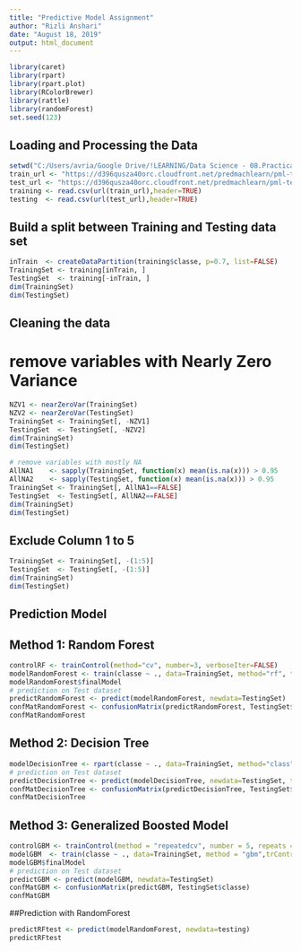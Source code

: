 ---
title: "Predictive Model Assignment"
author: "Rizli Anshari"
date: "August 18, 2019"
output: html_document
---

```{r, echo = FALSE, include = FALSE}
library(caret)
library(rpart)
library(rpart.plot)
library(RColorBrewer)
library(rattle)
library(randomForest)
set.seed(123)
```

## Loading and Processing the Data
```{r, echo = TRUE}
setwd("C:/Users/avria/Google Drive/!LEARNING/Data Science - 08.Practical Machine Learning")
train_url <- "https://d396qusza40orc.cloudfront.net/predmachlearn/pml-training.csv"
test_url <- "https://d396qusza40orc.cloudfront.net/predmachlearn/pml-testing.csv"
training <- read.csv(url(train_url),header=TRUE)
testing  <- read.csv(url(test_url),header=TRUE)
```

## Build a split between Training and Testing data set
```{r, echo = TRUE}
inTrain  <- createDataPartition(training$classe, p=0.7, list=FALSE)
TrainingSet <- training[inTrain, ]
TestingSet  <- training[-inTrain, ]
dim(TrainingSet)
dim(TestingSet)
```

## Cleaning the data
# remove variables with Nearly Zero Variance
```{r, echo = TRUE}
NZV1 <- nearZeroVar(TrainingSet)
NZV2 <- nearZeroVar(TestingSet)
TrainingSet <- TrainingSet[, -NZV1]
TestingSet  <- TestingSet[, -NZV2]
dim(TrainingSet)
dim(TestingSet)

# remove variables with mostly NA
AllNA1    <- sapply(TrainingSet, function(x) mean(is.na(x))) > 0.95
AllNA2    <- sapply(TestingSet, function(x) mean(is.na(x))) > 0.95
TrainingSet <- TrainingSet[, AllNA1==FALSE]
TestingSet  <- TestingSet[, AllNA2==FALSE]
dim(TrainingSet)
dim(TestingSet)
```

## Exclude Column 1 to 5
```{r, echo = TRUE}
TrainingSet <- TrainingSet[, -(1:5)]
TestingSet  <- TestingSet[, -(1:5)]
dim(TrainingSet)
dim(TestingSet)
```

## Prediction Model
## Method 1: Random Forest
```{r, echo = TRUE}
controlRF <- trainControl(method="cv", number=3, verboseIter=FALSE)
modelRandomForest <- train(classe ~ ., data=TrainingSet, method="rf", trControl=controlRF)
modelRandomForest$finalModel
# prediction on Test dataset
predictRandomForest <- predict(modelRandomForest, newdata=TestingSet)
confMatRandomForest <- confusionMatrix(predictRandomForest, TestingSet$classe)
confMatRandomForest
```

## Method 2: Decision Tree
```{r, echo = TRUE}
modelDecisionTree <- rpart(classe ~ ., data=TrainingSet, method="class")
# prediction on Test dataset
predictDecisionTree <- predict(modelDecisionTree, newdata=TestingSet, type="class")
confMatDecisionTree <- confusionMatrix(predictDecisionTree, TestingSet$classe)
confMatDecisionTree
```

## Method 3: Generalized Boosted Model
```{r, echo = TRUE}
controlGBM <- trainControl(method = "repeatedcv", number = 5, repeats = 1)
modelGBM  <- train(classe ~ ., data=TrainingSet, method = "gbm",trControl = controlGBM, verbose = FALSE)
modelGBM$finalModel
# prediction on Test dataset
predictGBM <- predict(modelGBM, newdata=TestingSet)
confMatGBM <- confusionMatrix(predictGBM, TestingSet$classe)
confMatGBM
```

##Prediction with RandomForest
```{r, echo = TRUE}
predictRFtest <- predict(modelRandomForest, newdata=testing)
predictRFtest
```

